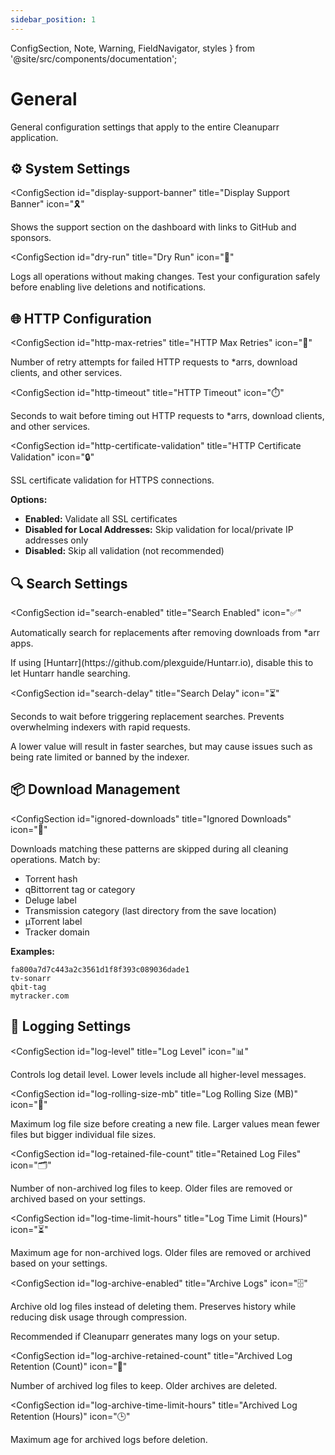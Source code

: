 ```yaml
---
sidebar_position: 1
---
```


  ConfigSection,
  Note,
  Warning,
  FieldNavigator,
  styles
} from '@site/src/components/documentation';

# General

General configuration settings that apply to the entire Cleanuparr application.

<FieldNavigator />

<div className={styles.documentationPage}>

<div className={styles.section}>

<h2 className={styles.sectionTitle}>
  <span className={styles.sectionIcon}>⚙️</span>
  System Settings
</h2>

<ConfigSection
  id="display-support-banner"
  title="Display Support Banner"
  icon="🎗️"
>

Shows the support section on the dashboard with links to GitHub and sponsors.

</ConfigSection>

<ConfigSection
  id="dry-run"
  title="Dry Run"
  icon="🧪"
>

Logs all operations without making changes. Test your configuration safely before enabling live deletions and notifications.

</ConfigSection>

</div>

<div className={styles.section}>

<h2 className={styles.sectionTitle}>
  <span className={styles.sectionIcon}>🌐</span>
  HTTP Configuration
</h2>

<ConfigSection
  id="http-max-retries"
  title="HTTP Max Retries"
  icon="🔄"
>

Number of retry attempts for failed HTTP requests to *arrs, download clients, and other services.

</ConfigSection>

<ConfigSection
  id="http-timeout"
  title="HTTP Timeout"
  icon="⏱️"
>

Seconds to wait before timing out HTTP requests to *arrs, download clients, and other services.

</ConfigSection>

<ConfigSection
  id="http-certificate-validation"
  title="HTTP Certificate Validation"
  icon="🔒"
>

SSL certificate validation for HTTPS connections.

**Options:**
- **Enabled:** Validate all SSL certificates
- **Disabled for Local Addresses:** Skip validation for local/private IP addresses only
- **Disabled:** Skip all validation (not recommended)

</ConfigSection>

</div>

<div className={styles.section}>

<h2 className={styles.sectionTitle}>
  <span className={styles.sectionIcon}>🔍</span>
  Search Settings
</h2>

<ConfigSection
  id="search-enabled"
  title="Search Enabled"
  icon="✅"
>

Automatically search for replacements after removing downloads from *arr apps.

<Note>
If using [Huntarr](https://github.com/plexguide/Huntarr.io), disable this to let Huntarr handle searching.
</Note>

</ConfigSection>

<ConfigSection
  id="search-delay"
  title="Search Delay"
  icon="⏳"
>

Seconds to wait before triggering replacement searches. Prevents overwhelming indexers with rapid requests.

<Warning>
A lower value will result in faster searches, but may cause issues such as being rate limited or banned by the indexer.
</Warning>

</ConfigSection>

<div className={styles.section}>

<h2 className={styles.sectionTitle}>
  <span className={styles.sectionIcon}>📦</span>
  Download Management
</h2>

<ConfigSection
  id="ignored-downloads"
  title="Ignored Downloads"
  icon="🚯"
>

Downloads matching these patterns are skipped during all cleaning operations. Match by:
- Torrent hash
- qBittorrent tag or category
- Deluge label
- Transmission category (last directory from the save location)
- µTorrent label
- Tracker domain

**Examples:**
```
fa800a7d7c443a2c3561d1f8f393c089036dade1
tv-sonarr
qbit-tag
mytracker.com
```

</ConfigSection>

</div>

</div>

<div className={styles.section}>

<h2 className={styles.sectionTitle}>
  <span className={styles.sectionIcon}>📝</span>
  Logging Settings
</h2>

<ConfigSection
  id="log-level"
  title="Log Level"
  icon="📊"
>

Controls log detail level. Lower levels include all higher-level messages.

</ConfigSection>

<ConfigSection
  id="log-rolling-size-mb"
  title="Log Rolling Size (MB)"
  icon="📐"
>

Maximum log file size before creating a new file. Larger values mean fewer files but bigger individual file sizes.

</ConfigSection>

<ConfigSection
  id="log-retained-file-count"
  title="Retained Log Files"
  icon="🗂️"
>

Number of non-archived log files to keep. Older files are removed or archived based on your settings.

</ConfigSection>

<ConfigSection
  id="log-time-limit-hours"
  title="Log Time Limit (Hours)"
  icon="⏳"
>

Maximum age for non-archived logs. Older files are removed or archived based on your settings.

</ConfigSection>

<ConfigSection
  id="log-archive-enabled"
  title="Archive Logs"
  icon="🗄️"
>

Archive old log files instead of deleting them. Preserves history while reducing disk usage through compression.

<Note>
Recommended if Cleanuparr generates many logs on your setup.
</Note>

</ConfigSection>

<ConfigSection
  id="log-archive-retained-count"
  title="Archived Log Retention (Count)"
  icon="🧾"
>

Number of archived log files to keep. Older archives are deleted.

</ConfigSection>

<ConfigSection
  id="log-archive-time-limit-hours"
  title="Archived Log Retention (Hours)"
  icon="🕒"
>

Maximum age for archived logs before deletion.

</ConfigSection>

</div>

</div>
